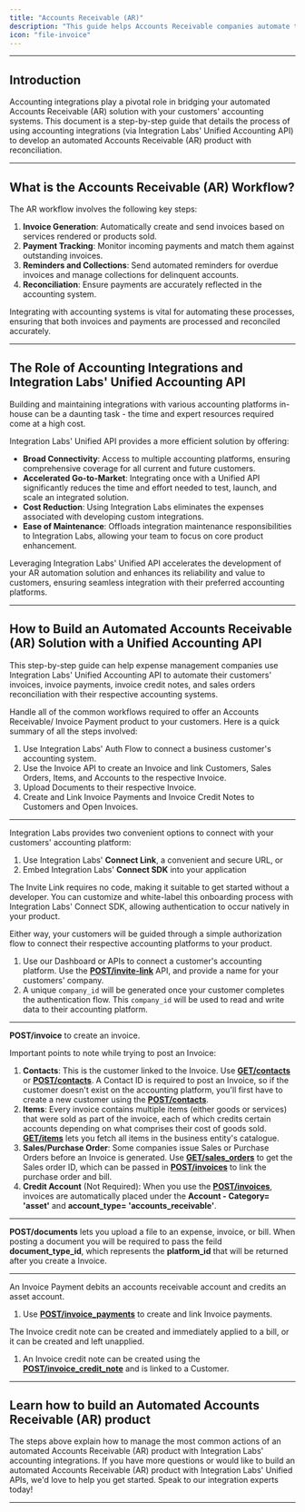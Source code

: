 ```yaml
---
title: "Accounts Receivable (AR)"
description: "This guide helps Accounts Receivable companies automate the creation and reconciliation of invoices, invoice payments, invoice credit notes, and sales orders with their customers' respective accounting systems."
icon: "file-invoice"
---
```


---

## Introduction

Accounting integrations play a pivotal role in bridging your automated Accounts Receivable (AR) solution with your customers' accounting systems. This document is a step-by-step guide that details the process of using accounting integrations (via Integration Labs' Unified Accounting API) to develop an automated Accounts Receivable (AR) product with reconciliation.

---

## What is the Accounts Receivable (AR) Workflow?

The AR workflow involves the following key steps:

1. **Invoice Generation**: Automatically create and send invoices based on services rendered or products sold.
2. **Payment Tracking**: Monitor incoming payments and match them against outstanding invoices.
3. **Reminders and Collections**: Send automated reminders for overdue invoices and manage collections for delinquent accounts.
4. **Reconciliation**: Ensure payments are accurately reflected in the accounting system.

Integrating with accounting systems is vital for automating these processes, ensuring that both invoices and payments are processed and reconciled accurately.

---

## The Role of Accounting Integrations and Integration Labs' Unified Accounting API

Building and maintaining integrations with various accounting platforms in-house can be a daunting task - the time and expert resources required come at a high cost.

Integration Labs' Unified API provides a more efficient solution by offering:

- **Broad Connectivity**: Access to multiple accounting platforms, ensuring comprehensive coverage for all current and future customers.
- **Accelerated Go-to-Market**: Integrating once with a Unified API significantly reduces the time and effort needed to test, launch, and scale an integrated solution.
- **Cost Reduction**: Using Integration Labs eliminates the expenses associated with developing custom integrations.
- **Ease of Maintenance**: Offloads integration maintenance responsibilities to Integration Labs, allowing your team to focus on core product enhancement.

Leveraging Integration Labs' Unified API accelerates the development of your AR automation solution and enhances its reliability and value to customers, ensuring seamless integration with their preferred accounting platforms.

---

## How to Build an Automated Accounts Receivable (AR) Solution with a Unified Accounting API

This step-by-step guide can help expense management companies use Integration Labs' Unified Accounting API to automate their customers' invoices, invoice payments, invoice credit notes, and sales orders reconciliation with their respective accounting systems.

Handle all of the common workflows required to offer an Accounts Receivable/ Invoice Payment product to your customers. Here is a quick summary of all the steps involved:

1. Use Integration Labs' Auth Flow to connect a business customer's accounting system.
2. Use the Invoice API to create an Invoice and link Customers, Sales Orders, Items, and Accounts to the respective Invoice.
3. Upload Documents to their respective Invoice.
4. Create and Link Invoice Payments and Invoice Credit Notes to Customers and Open Invoices.

---

<Steps titleSize="h2">

<Step title="Connect with your customers' accounting platform (One-Time Activity)" titleSize="h2" stepNumber="1">

Integration Labs provides two convenient options to connect with your customers' accounting platform:

1. Use Integration Labs' **Connect Link**, a convenient and secure URL, or
2. Embed Integration Labs' **Connect SDK** into your application

The Invite Link requires no code, making it suitable to get started without a developer. You can customize and white-label this onboarding process with Integration Labs' Connect SDK, allowing authentication to occur natively in your product.

Either way, your customers will be guided through a simple authorization flow to connect their respective accounting platforms to your product.

1. Use our Dashboard or APIs to connect a customer's accounting platform. Use the [**POST/invite-link**]() API, and provide a name for your customers' company.
2. A unique `company_id` will be generated once your customer completes the authentication flow. This `company_id` will be used to read and write data to their accounting platform.

---

</Step>

<Step title="Create Invoices (Recurring)" titleSize="h2" stepNumber="2">

**POST/invoice** to create an invoice.

Important points to note while trying to post an Invoice:

1. **Contacts**: This is the customer linked to the Invoice. Use [**GET/contacts**]() or [**POST/contacts**](). A Contact ID is required to post an Invoice, so if the customer doesn't exist on the accounting platform, you'll first have to create a new customer using the [**POST/contacts**]().
2. **Items**: Every invoice contains multiple items (either goods or services) that were sold as part of the invoice, each of which credits certain accounts depending on what comprises their cost of goods sold. [**GET/items**]() lets you fetch all items in the business entity's catalogue.
3. **Sales/Purchase Order**: Some companies issue Sales or Purchase Orders before an Invoice is generated. Use [**GET/sales_orders**]() to get the Sales order ID, which can be passed in [**POST/invoices**]() to link the purchase order and bill.
4. **Credit Account** (Not Required): When you use the [**POST/invoices**](), invoices are automatically placed under the **Account - Category= 'asset'** and **account_type= 'accounts_receivable'**.

---

</Step>

<Step title="Upload Documents (Recurring)" titleSize="h2" stepNumber="3">

**POST/documents** lets you upload a file to an expense, invoice, or bill. When posting a document you will be required to pass the feild **document_type_id**, which represents the **platform_id** that will be returned after you create a Invoice. 

---

</Step>

<Step title="(Recurring): Link Invoice Payment and Credit Notes" titleSize="h2" stepNumber="4">

An Invoice Payment debits an accounts receivable account and credits an asset account.

1. Use [**POST/invoice_payments**]() to create and link Invoice payments.

The Invoice credit note can be created and immediately applied to a bill, or it can be created and left unapplied.

1. An Invoice credit note can be created using the [**POST/invoice_credit_note**]() and is linked to a Customer.

---

</Step>

</Steps>

## Learn how to build an Automated Accounts Receivable (AR) product

The steps above explain how to manage the most common actions of an automated Accounts Receivable (AR) product with Integration Labs' accounting integrations. If you have more questions or would like to build an automated Accounts Receivable (AR) product with Integration Labs' Unified APIs, we'd love to help you get started. Speak to our integration experts today!

---